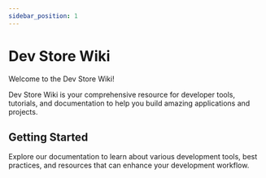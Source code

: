 ```yaml
---
sidebar_position: 1
---
```


# Dev Store Wiki

Welcome to the Dev Store Wiki!

Dev Store Wiki is your comprehensive resource for developer tools, tutorials, and documentation to help you build amazing applications and projects.

## Getting Started

Explore our documentation to learn about various development tools, best practices, and resources that can enhance your development workflow.
